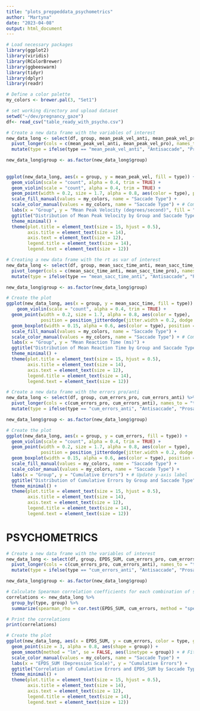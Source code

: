 ```yaml
---
title: "plots_preppeddata_psychometrics"
author: "Martyna"
date: "2023-04-08"
output: html_document
---
```


```r
# Load necessary packages
library(ggplot2)
library(viridis)
library(RColorBrewer)
library(ggbeeswarm)
library(tidyr)
library(dplyr)
library(readr)

# Define a color palette
my_colors <- brewer.pal(3, "Set1")

# set working directory and upload dataset
setwd("~/dev/pregnancy_gaze")
df<- read_csv("table_ready_with_psycho.csv")
```

```r
# Create a new data frame with the variables of interest
new_data_long <- select(df, group, mean_peak_vel_anti, mean_peak_vel_pro) %>%
  pivot_longer(cols = c(mean_peak_vel_anti, mean_peak_vel_pro), names_to = "type", values_to = "mean_peak_vel") %>%
  mutate(type = ifelse(type == "mean_peak_vel_anti", "Antisaccade", "Prosaccade"))

new_data_long$group <- as.factor(new_data_long$group)
  
  
ggplot(new_data_long, aes(x = group, y = mean_peak_vel, fill = type)) +
  geom_violin(scale = "count", alpha = 0.4, trim = TRUE) +
  geom_violin(scale = "count", alpha = 0.4, trim = TRUE) +
  geom_point(width = 0.2, size = 1.7, alpha = 0.8, aes(color = type), position = position_jitterdodge(jitter.width = 0.2, dodge.width = 0.8)) + # Separate jittered points  geom_boxplot(width = 0.15, alpha = 0.6, aes(color = type), position = position_dodge(0.8)) +
  scale_fill_manual(values = my_colors, name = "Saccade Type") +
  scale_color_manual(values = my_colors, name = "Saccade Type") + # Combine legends
  labs(x = "Group", y = "Mean Peak Velocity (degrees/second)", fill = "") +
  ggtitle("Distribution of Mean Peak Velocity by Group and Saccade Type") +
  theme_minimal() +
  theme(plot.title = element_text(size = 15, hjust = 0.5),
        axis.title = element_text(size = 14),
        axis.text = element_text(size = 12),
        legend.title = element_text(size = 14),
        legend.text = element_text(size = 12))


```

```r
# Creating a new data frame with the rt as var of interest
new_data_long <- select(df, group, mean_sacc_time_anti, mean_sacc_time_pro) %>%
  pivot_longer(cols = c(mean_sacc_time_anti, mean_sacc_time_pro), names_to = "type", values_to = "mean_sacc_time") %>%
  mutate(type = ifelse(type == "mean_sacc_time_anti", "Antisaccade", "Prosaccade"))

new_data_long$group <- as.factor(new_data_long$group)

# Create the plot
ggplot(new_data_long, aes(x = group, y = mean_sacc_time, fill = type)) +
    geom_violin(scale = "count", alpha = 0.4, trim = TRUE) +
  geom_point(width = 0.2, size = 1.7, alpha = 0.8, aes(color = type), 
             position = position_jitterdodge(jitter.width = 0.2, dodge.width = 0.8)) + # Separate jittered points
  geom_boxplot(width = 0.15, alpha = 0.6, aes(color = type), position = position_dodge(0.8)) +
  scale_fill_manual(values = my_colors, name = "Saccade Type") +
  scale_color_manual(values = my_colors, name = "Saccade Type") + # Combine legends
  labs(x = "Group", y = "Mean Reaction Time (ms)") +
  ggtitle("Distribution of Mean Reaction Time by Group and Saccade Type") +
  theme_minimal() +
  theme(plot.title = element_text(size = 15, hjust = 0.5),
        axis.title = element_text(size = 14),
        axis.text = element_text(size = 12),
        legend.title = element_text(size = 14),
        legend.text = element_text(size = 12))

```

```r
# Create a new data frame with the errors pro/anti
new_data_long <- select(df, group, cum_errors_pro, cum_errors_anti) %>%
  pivot_longer(cols = c(cum_errors_pro, cum_errors_anti), names_to = "type", values_to = "cum_errors") %>%
  mutate(type = ifelse(type == "cum_errors_anti", "Antisaccade", "Prosaccade"))

new_data_long$group <- as.factor(new_data_long$group)

# Create the plot
ggplot(new_data_long, aes(x = group, y = cum_errors, fill = type)) +
  geom_violin(scale = "count", alpha = 0.4, trim = TRUE) +
  geom_point(width = 0.2, size = 1.7, alpha = 0.8, aes(color = type), 
             position = position_jitterdodge(jitter.width = 0.2, dodge.width = 0.8)) + # Separate jittered points
  geom_boxplot(width = 0.15, alpha = 0.6, aes(color = type), position = position_dodge(0.8)) +
  scale_fill_manual(values = my_colors, name = "Saccade Type") +
  scale_color_manual(values = my_colors, name = "Saccade Type") +
  labs(x = "Group", y = "Cumulative Errors") + # Update y-axis label
  ggtitle("Distribution of Cumulative Errors by Group and Saccade Type") +
  theme_minimal() +
  theme(plot.title = element_text(size = 15, hjust = 0.5),
        axis.title = element_text(size = 14),
        axis.text = element_text(size = 12),
        legend.title = element_text(size = 14),
        legend.text = element_text(size = 12))

```

# PSYCHOMETRICS

```r
# Create a new data frame with the variables of interest
new_data_long <- select(df, group, EPDS_SUM, cum_errors_pro, cum_errors_anti) %>%
  pivot_longer(cols = c(cum_errors_pro, cum_errors_anti), names_to = "type", values_to = "cum_errors") %>%
  mutate(type = ifelse(type == "cum_errors_anti", "Antisaccade", "Prosaccade"))

new_data_long$group <- as.factor(new_data_long$group)

# Calculate Spearman correlation coefficients for each combination of saccade type and group
correlations <- new_data_long %>%
  group_by(type, group) %>%
  summarize(spearman_rho = cor.test(EPDS_SUM, cum_errors, method = "spearman")$estimate)

# Print the correlations
print(correlations)

# Create the plot
ggplot(new_data_long, aes(x = EPDS_SUM, y = cum_errors, color = type, group = interaction(type, group))) +
  geom_point(size = 3, alpha = 0.8, aes(shape = group)) +
  geom_smooth(method = "lm", se = FALSE, aes(linetype = group)) + # Fit a regression line
  scale_color_manual(values = my_colors, name = "Saccade Type") +
  labs(x = "EPDS_SUM (Depression Scale)", y = "Cumulative Errors") +
  ggtitle("Correlation of Cumulative Errors and EPDS_SUM by Saccade Type and Group") +
  theme_minimal() +
  theme(plot.title = element_text(size = 15, hjust = 0.5),
        axis.title = element_text(size = 14),
        axis.text = element_text(size = 12),
        legend.title = element_text(size = 14),
        legend.text = element_text(size = 12))

```

